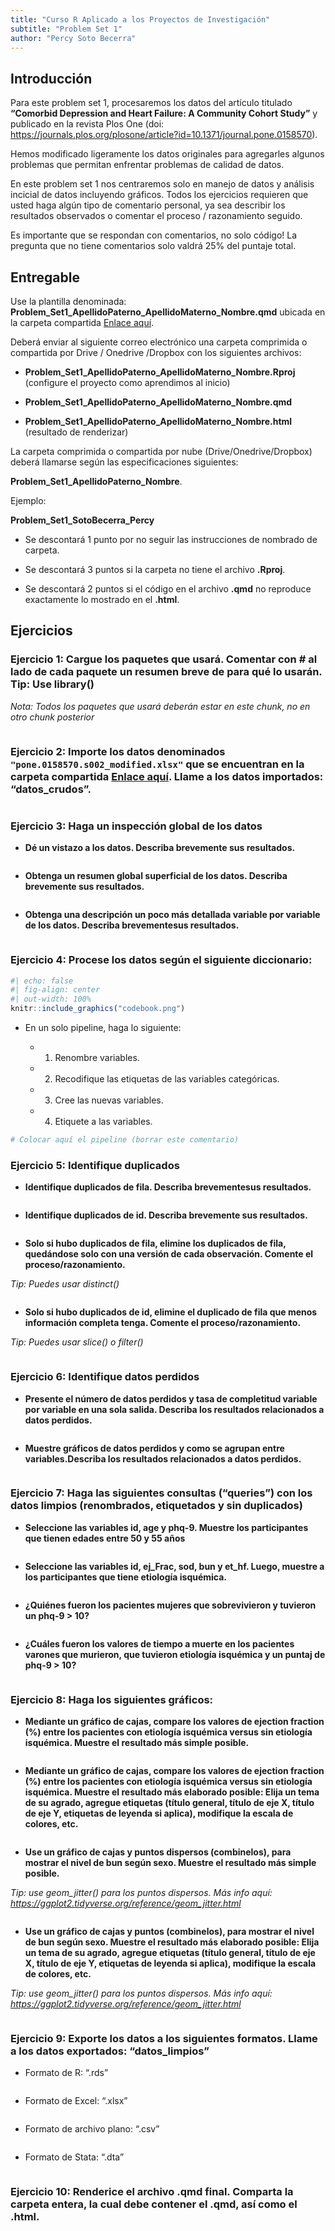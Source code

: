```yaml
---
title: "Curso R Aplicado a los Proyectos de Investigación"
subtitle: "Problem Set 1"
author: "Percy Soto Becerra"
---
```


## Introducción

Para este problem set 1, procesaremos los datos del artículo titulado **"Comorbid Depression and Heart Failure: A
Community Cohort Study"** y publicado en la revista Plos One (doi: <https://journals.plos.org/plosone/article?id=10.1371/journal.pone.0158570>). 

Hemos modificado ligeramente los datos originales para agregarles algunos problemas que permitan enfrentar problemas de calidad de datos.

En este problem set 1 nos centraremos solo en manejo de datos y análisis incicial de datos incluyendo gráficos. Todos los ejercicios requieren que usted haga algún tipo de comentario personal, ya sea describir los resultados observados o comentar el proceso / razonamiento seguido. 

:::{.callout-warning}

Es importante que se respondan con comentarios, no solo código! La pregunta que no tiene comentarios solo valdrá 25% del puntaje total.

:::

## Entregable

Use la plantilla denominada: **Problem_Set1_ApellidoPaterno_ApellidoMaterno_Nombre.qmd** ubicada en la carpeta compartida [Enlace aquí](https://drive.google.com/drive/folders/1yamc85FZ91IGSzqNJyNLndfJgh61SgZw). 

Deberá enviar al siguiente correo electrónico una carpeta comprimida o compartida por Drive / Onedrive /Dropbox con los siguientes archivos:

:::{.callout-important}

- **Problem_Set1_ApellidoPaterno_ApellidoMaterno_Nombre.Rproj** (configure el proyecto como aprendimos al inicio)

- **Problem_Set1_ApellidoPaterno_ApellidoMaterno_Nombre.qmd**

- **Problem_Set1_ApellidoPaterno_ApellidoMaterno_Nombre.html** (resultado de renderizar)

:::

La carpeta comprimida o compartida por nube (Drive/Onedrive/Dropbox) deberá llamarse según las especificaciones siguientes: 

:::{.callout-important}

**Problem_Set1_ApellidoPaterno_Nombre**.

Ejemplo:

**Problem_Set1_SotoBecerra_Percy**

:::

:::{.callout-warning}

- Se descontará 1 punto por no seguir las instrucciones de nombrado de carpeta.

- Se descontará 3 puntos si la carpeta no tiene el archivo **.Rproj**.

- Se descontará 2 puntos si el código en el archivo **.qmd** no reproduce exactamente lo mostrado en el **.html**.

:::


## Ejercicios

### Ejercicio 1: Cargue los paquetes que usará. Comentar con # al lado de cada paquete un resumen breve de para qué lo usarán. **Tip: Use library()**

*Nota: Todos los paquetes que usará deberán estar en este chunk, no en otro chunk posterior*

```r


```

### Ejercicio 2: Importe los datos denominados `"pone.0158570.s002_modified.xlsx"` que se encuentran en la carpeta compartida [Enlace aquí](https://drive.google.com/drive/folders/1yamc85FZ91IGSzqNJyNLndfJgh61SgZw). Llame a los datos importados: "datos_crudos".

```r


```

### Ejercicio 3: Haga un inspección global de los datos

- **Dé un vistazo a los datos. Describa brevemente sus resultados.**

```r


```

- **Obtenga un resumen global superficial de los datos. Describa brevemente sus resultados.**

```r


```

- **Obtenga una descripción un poco más detallada variable por variable de los datos. Describa brevementesus resultados.**

```r


```

### Ejercicio 4: Procese los datos según el siguiente diccionario:

```r
#| echo: false
#| fig-align: center
#| out-width: 100%
knitr::include_graphics("codebook.png")
```

- En un solo pipeline, haga lo siguiente:

    + (1) Renombre variables.
    + (2) Recodifique las etiquetas de las variables categóricas.
    + (3) Cree las nuevas variables.
    + (4) Etiquete a las variables.

```r
# Colocar aquí el pipeline (borrar este comentario)


```

### Ejercicio 5: Identifique duplicados

- **Identifique duplicados de fila. Describa brevementesus resultados.**

```r


```

- **Identifique duplicados de id. Describa brevemente sus resultados.**

```r


```

- **Solo si hubo duplicados de fila, elimine los duplicados de fila, quedándose solo con una versión de cada observación. Comente el proceso/razonamiento.** 

*Tip: Puedes usar distinct()*

```r


```

- **Solo si hubo duplicados de id, elimine el duplicado de fila que menos información completa tenga. Comente el proceso/razonamiento.**

*Tip: Puedes usar slice() o filter()*

```r


```

### Ejercicio 6: Identifique datos perdidos

- **Presente el número de datos perdidos y tasa de completitud variable por variable en una sola salida. Describa los resultados relacionados a datos perdidos.**

```r


```

- **Muestre gráficos de datos perdidos y como se agrupan entre variables.Describa los resultados relacionados a datos perdidos.**

```r


```

### Ejercicio 7: Haga las siguientes consultas ("queries") con los datos limpios (renombrados, etiquetados y sin duplicados)

- **Seleccione las variables id, age y phq-9. Muestre los participantes que tienen edades entre 50 y 55 años**

```r


```

- **Seleccione las variables id, ej_Frac, sod, bun y et_hf. Luego, muestre a los participantes que tiene etiología isquémica.**

```r


```

- **¿Quiénes fueron los pacientes mujeres que sobrevivieron y tuvieron un phq-9 > 10?**

```r


```

- **¿Cuáles fueron los valores de tiempo a muerte en los pacientes varones que murieron, que tuvieron etiología isquémica y un puntaj de phq-9 > 10?**

```r


```

### Ejercicio 8: Haga los siguientes gráficos:

- **Mediante un gráfico de cajas, compare los valores de ejection fraction (%) entre los pacientes con etiología isquémica versus sin etiología isquémica. Muestre el resultado más simple posible.**

```r


```

- **Mediante un gráfico de cajas, compare los valores de ejection fraction (%) entre los pacientes con etiología isquémica versus sin etiología isquémica. Muestre el resultado más elaborado posible: Elija un tema de su agrado, agregue etiquetas (título general, título de eje X, título de eje Y, etiquetas de leyenda si aplica), modifique la escala de colores, etc.**

```r


```

- **Use un gráfico de cajas y puntos dispersos (combinelos), para mostrar el nivel de bun según sexo. Muestre el resultado más simple posible.**

*Tip: use geom_jitter() para los puntos dispersos. Más info aquí: <https://ggplot2.tidyverse.org/reference/geom_jitter.html>*

```r


```

- **Use un gráfico de cajas y puntos (combinelos), para mostrar el nivel de bun según sexo. Muestre el resultado más elaborado posible: Elija un tema de su agrado, agregue etiquetas (título general, título de eje X, título de eje Y, etiquetas de leyenda si aplica), modifique la escala de colores, etc.**

*Tip: use geom_jitter() para los puntos dispersos. Más info aquí: <https://ggplot2.tidyverse.org/reference/geom_jitter.html>*

```r


```

### Ejercicio 9: Exporte los datos a los siguientes formatos. Llame a los datos exportados: "datos_limpios"

- Formato de R: ".rds"

```r


```

- Formato de Excel: ".xlsx"

```r


```

- Formato de archivo plano: ".csv"

```r


```

- Formato de Stata: ".dta"

```r


```

### Ejercicio 10: Renderice el archivo .qmd final. Comparta la carpeta entera, la cual debe contener el .qmd, así como el .html.